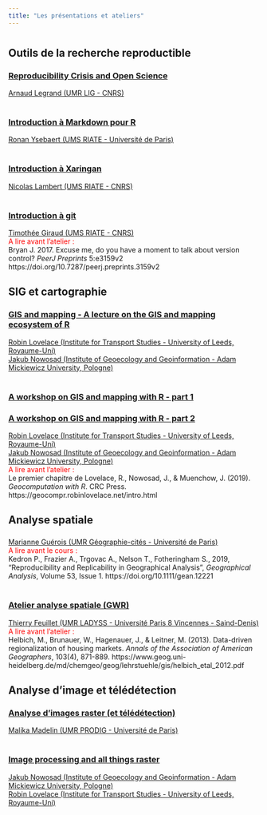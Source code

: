 ```yaml
---
title: "Les présentations et ateliers"
---
```


#   {.tabset}

## Outils de la recherche reproductible

### <i class="fas fa-window-restore"></i> [Reproducibility Crisis and Open Science](https://raw.githubusercontent.com/alegrand/SMPE/master/lectures/talk_21_06_28_Oleron.pdf)    
<i class="fas fa-user"></i> <a href="https://team.inria.fr/polaris/members/arnaud-legrand/">Arnaud Legrand (UMR LIG - CNRS)</a>
</br></br>

### <i class="fas fa-wrench"></i> [Introduction à Markdown pour R](https://sigr2021.github.io/markdown)  
<i class="fas fa-user"></i>  <a href="http://riate.cnrs.fr/?page_id=38">Ronan Ysebaert (UMS RIATE - Universit&eacute; de Paris)</a>
</br></br>

### <i class="fas fa-wrench"></i> [Introduction à Xaringan](https://sigr2021.github.io/xaringan/#1)
<i class="fas fa-user"></i> <a href="https://neocarto.hypotheses.org/">Nicolas Lambert (UMS RIATE - CNRS)</a>
</br></br>

### <i class="fas fa-wrench"></i> [Introduction à git](https://sigr2021.github.io/git/)  
<i class="fas fa-user"></i> <a href="https://rgeomatic.hypotheses.org/">Timoth&eacute;e Giraud (UMS RIATE - CNRS)</a>  
<font color = "red">A lire avant l'atelier :   </font>  
Bryan J. 2017. Excuse me, do you have a moment to talk about version control? *PeerJ Preprints* 5:e3159v2 https://doi.org/10.7287/peerj.preprints.3159v2

## SIG et cartographie

### <i class="fas fa-window-restore"></i> [GIS and mapping - A lecture on the GIS and mapping ecosystem of R](https://nowosad.github.io/SIGR2021/lecture/lecture.html)  
<i class="fas fa-user"></i> <a href="https://environment.leeds.ac.uk/transport/staff/953/dr-robin-lovelace">Robin Lovelace (Institute for Transport Studies - University of Leeds, Royaume-Uni)</a>  
<i class="fas fa-user"></i> <a href="https://nowosad.github.io/">Jakub Nowosad (Institute of Geoecology and Geoinformation - Adam Mickiewicz University, Pologne)</a>
</br></br>

### <i class="fas fa-wrench"></i> [A workshop on GIS and mapping with R - part 1](https://nowosad.github.io/SIGR2021/workshop1/workshop1_rl.html)  
### <i class="fas fa-wrench"></i> [A workshop on GIS and mapping with R - part 2](https://nowosad.github.io/SIGR2021/workshop1/workshop1_jn.html)  
<i class="fas fa-user"></i> <a href="https://environment.leeds.ac.uk/transport/staff/953/dr-robin-lovelace">Robin Lovelace (Institute for Transport Studies - University of Leeds, Royaume-Uni)</a>    
<i class="fas fa-user"></i> <a href="https://nowosad.github.io/">Jakub Nowosad (Institute of Geoecology and Geoinformation - Adam Mickiewicz University, Pologne)</a>  
<font color = "red">A lire avant l'atelier :   </font>  
Le premier chapitre de Lovelace, R., Nowosad, J., & Muenchow, J. (2019). *Geocomputation with R*. CRC Press. https://geocompr.robinlovelace.net/intro.html  





## Analyse spatiale 

### <i class="fas fa-window-restore"></i>
<i class="fas fa-user"></i> <a href="https://www.parisgeo.cnrs.fr/spip.php?article127&amp;lang=fr">Marianne Gu&eacute;rois (UMR G&eacute;ographie-cit&eacute;s - Universit&eacute; de Paris)</a>  
<font color = "red">A lire avant le cours :   </font>  
Kedron P., Frazier A., Trgovac A., Nelson T., Fotheringham S., 2019, "Reproducibility and Replicability in Geographical Analysis", *Geographical Analysis*, Volume 53, Issue 1. https://doi.org/10.1111/gean.12221
</br></br>

### <i class="fas fa-wrench"></i>  [Atelier analyse spatiale (GWR)](https://sigr2021.github.io/gwr/)      
<i class="fas fa-user"></i> <a href="https://www.ladyss.com/feuillet-thierry?lang=fr">Thierry Feuillet (UMR LADYSS - Universit&eacute; Paris 8 Vincennes - Saind-Denis)</a>  
<font color = "red">A lire avant l'atelier :   </font>    
Helbich, M., Brunauer, W., Hagenauer, J., & Leitner, M. (2013). Data-driven regionalization of housing markets. *Annals of the Association of American Geographers*, 103(4), 871-889. https://www.geog.uni-heidelberg.de/md/chemgeo/geog/lehrstuehle/gis/helbich_etal_2012.pdf



## Analyse d'image et télédétection  {.active}

### <i class="fas fa-window-restore"></i> [Analyse d’images raster (et télédétection)](https://mmadelin.github.io/sigr2021/SIGR2021_raster_MM.html)  
<i class="fas fa-user"></i> <a href="http://www.prodig.cnrs.fr/spip.php?article1589">Malika Madelin (UMR PRODIG - Universit&eacute; de Paris)</a>
</br></br>

### <i class="fas fa-wrench"></i> [Image processing and all things raster](https://nowosad.github.io/SIGR2021/workshop2/workshop2.html)  
<i class="fas fa-user"></i> <a href="https://nowosad.github.io/">Jakub Nowosad (Institute of Geoecology and Geoinformation - Adam Mickiewicz University, Pologne)</a>  
<i class="fas fa-user"></i> <a href="https://environment.leeds.ac.uk/transport/staff/953/dr-robin-lovelace">Robin Lovelace (Institute for Transport Studies - University of Leeds, Royaume-Uni)</a>


